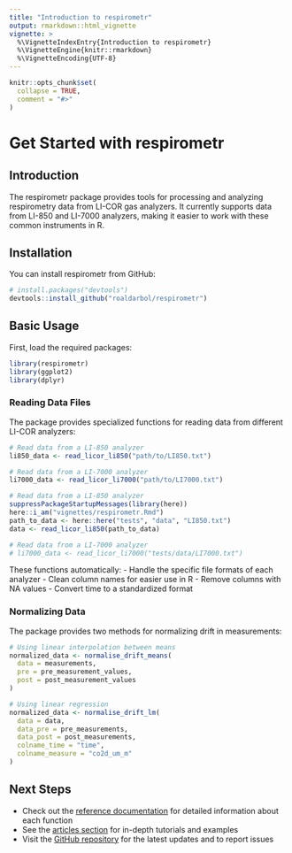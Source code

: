 ```yaml
---
title: "Introduction to respirometr"
output: rmarkdown::html_vignette
vignette: >
  %\VignetteIndexEntry{Introduction to respirometr}
  %\VignetteEngine{knitr::rmarkdown}
  %\VignetteEncoding{UTF-8}
---
```


```r
knitr::opts_chunk$set(
  collapse = TRUE,
  comment = "#>"
)
```

# Get Started with respirometr

## Introduction

The respirometr package provides tools for processing and analyzing respirometry data from LI-COR gas analyzers. It currently supports data from LI-850 and LI-7000 analyzers, making it easier to work with these common instruments in R.

## Installation

You can install respirometr from GitHub:

```r
# install.packages("devtools")
devtools::install_github("roaldarbol/respirometr")
```

## Basic Usage

First, load the required packages:

```r
library(respirometr)
library(ggplot2)
library(dplyr)
```

### Reading Data Files

The package provides specialized functions for reading data from different LI-COR analyzers:

```r
# Read data from a LI-850 analyzer
li850_data <- read_licor_li850("path/to/LI850.txt")

# Read data from a LI-7000 analyzer
li7000_data <- read_licor_li7000("path/to/LI7000.txt")
```

```r
# Read data from a LI-850 analyzer
suppressPackageStartupMessages(library(here))
here::i_am("vignettes/respirometr.Rmd")
path_to_data <- here::here("tests", "data", "LI850.txt")
data <- read_licor_li850(path_to_data)

# Read data from a LI-7000 analyzer
# li7000_data <- read_licor_li7000("tests/data/LI7000.txt")
```

These functions automatically:
- Handle the specific file formats of each analyzer
- Clean column names for easier use in R
- Remove columns with NA values
- Convert time to a standardized format

### Normalizing Data

The package provides two methods for normalizing drift in measurements:

```r
# Using linear interpolation between means
normalized_data <- normalise_drift_means(
  data = measurements,
  pre = pre_measurement_values,
  post = post_measurement_values
)

# Using linear regression
normalized_data <- normalise_drift_lm(
  data = data,
  data_pre = pre_measurements,
  data_post = post_measurements,
  colname_time = "time",
  colname_measure = "co2d_um_m"
)
```


## Next Steps

- Check out the [reference documentation](link_to_reference) for detailed information about each function
- See the [articles section](link_to_articles) for in-depth tutorials and examples
- Visit the [GitHub repository](link_to_github) for the latest updates and to report issues
